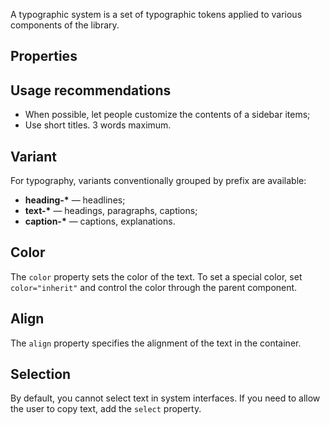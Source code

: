 
<Meta of={Stories} />

<Intro
  name="Typography"
  description="Typography is the basis of the interface and a set of rules for text layout."
/>

A typographic system is a set of typographic tokens applied to various components of the library.

<Story of={Stories.Basic} />

## Properties

<Props />

## Usage recommendations

- When possible, let people customize the contents of a sidebar items;
- Use short titles. 3 words maximum.

## Variant

For typography, variants conventionally grouped by prefix are available:

- **heading-\*** — headlines;
- **text-\*** — headings, paragraphs, captions;
- **caption-\*** — captions, explanations.

<Story of={Stories.Variant} />

## Color

The `color` property sets the color of the text. To set a special color, set `color="inherit"` and control the color through the parent component.

<Story of={Stories.Color} />

## Align

The `align` property specifies the alignment of the text in the container.

<Story of={Stories.Align} />

## Selection

By default, you cannot select text in system interfaces. If you need to allow the user to copy text, add the `select` property.

<Story of={Stories.Selection} />
